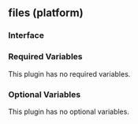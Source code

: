 ## files (platform)

### Interface

### Required Variables

This plugin has no required variables.

### Optional Variables

This plugin has no optional variables.
